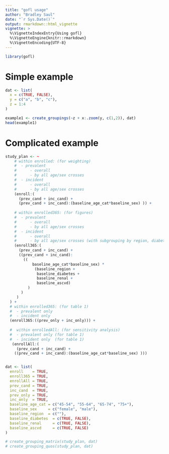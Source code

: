 ```yaml
---
title: "gofl usage"
author: "Bradley Saul"
date: "`r Sys.Date()`"
output: rmarkdown::html_vignette
vignette: >
  %\VignetteIndexEntry{Using gofl}
  %\VignetteEngine{knitr::rmarkdown}
  %\VignetteEncoding{UTF-8}
---
```


```r
library(gofl)
```

# Simple example
```r
dat <- list(
  x = c(TRUE, FALSE),
  y = c("a", "b", "c"),
  z = 1:4
)

example1 <- create_groupings(~z + x:.zoom(y, c(1,2)), dat)
head(example1)
```

# Complicated example

```r


study_plan <- ~ 
    # within enrolled: (for weighting)
    #  - prevalent
    #      - overall
    #      - by all age/sex crosses
    #  - incident
    #      - overall
    #      - by all age/sex crosses
    (enroll:( 
      (prev_cand + inc_cand) + 
      (prev_cand + inc_cand):(baseline_age_cat*baseline_sex) )) + 
  
    # within enrolled365: (for figures)
    #  - prevalent
    #      - overall
    #      - by all age/sex crosses
    #  - incident
    #      - overall
    #      - by all age/sex crosses (with subgrouping by region, diabetes)
    (enroll365:( 
      (prev_cand + inc_cand) + 
      ((prev_cand + inc_cand):
        ((
            baseline_age_cat*baseline_sex) *
             (baseline_region +
              baseline_diabetes +
              baseline_renal +
              baseline_ascvd)
          )
       )
     ) 
  ) + 
  # within enrolled365: (for table 1)
  #  - prevalent only 
  #  - incident only  
  (enroll365:((prev_only + inc_only))) +
     
  #  within enrolledAll: (for sensitivity analysis) 
  #  - prevalent only (for table 1)
  #  - incident only  (for table 1) 
   (enrollAll:( 
     (prev_cand + inc_cand) + 
    ((prev_cand + inc_cand):(baseline_age_cat*baseline_sex) )))


dat <- list(
  enroll    = TRUE,
  enroll365 = TRUE,
  enrollAll = TRUE,
  prev_cand = TRUE,
  inc_cand  = TRUE, 
  prev_only = TRUE,
  inc_only  = TRUE,
  baseline_age_cat = c("45-54", "55-64", "65-74", "75+"),
  baseline_sex     = c("female", "male"),
  baseline_region  = c(""),
  baseline_diabetes  = c(TRUE, FALSE),
  baseline_renal     = c(TRUE, FALSE),
  baseline_ascvd     = c(TRUE, FALSE)
)

# create_grouping_matrix(study_plan, dat)
# create_grouping_quos(study_plan, dat)
```

